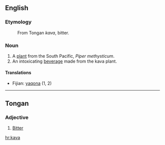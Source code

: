 ==English==
===Etymology===
:From Tongan ''kava'', bitter.

===Noun===

# A [[plant]] from the South Pacific, ''Piper methysticum''.
# An intoxicating [[beverage]] made from the kava plant.

====Translations====

*Fijian: [[yaqona]] (1, 2)

----

==Tongan==
===Adjective===

# [[Bitter]]

[[hr:kava]]